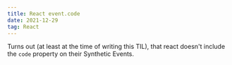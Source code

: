 ```yaml
---
title: React event.code
date: 2021-12-29
tag: React
---
```




Turns out (at least at the time of writing this TIL), that react doesn't include
the `code` property on their Synthetic Events.


